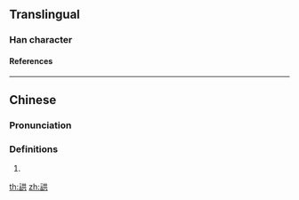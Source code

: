 {{character info/new}}
==Translingual==

===Han character===
{{Han char|rn=149|rad=言|as=6|sn=13|four=|canj=|ids=⿰言共}}

====References====
{{Han ref|kx=|dkj=|dj=|hdz=|uh=9FC1}}

----

==Chinese==
{{zh-forms|s=䜤}}

===Pronunciation===
{{rfp|lang=zh}}

===Definitions===
{{zh-hanzi}}

# {{rfdef|zh}}

[[th:鿁]]
[[zh:鿁]]